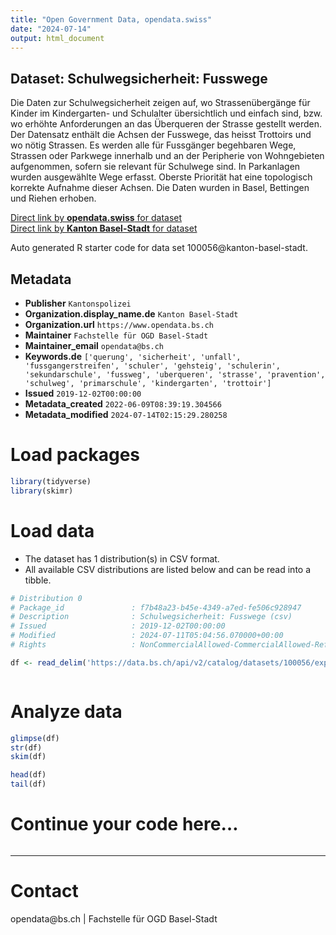 ```yaml
---
title: "Open Government Data, opendata.swiss"
date: "2024-07-14"
output: html_document
---
```


## Dataset: Schulwegsicherheit: Fusswege

Die Daten zur Schulwegsicherheit zeigen auf, wo Strassenübergänge für Kinder im Kindergarten- und Schulalter übersichtlich und einfach sind, bzw. wo erhöhte Anforderungen an das Überqueren der Strasse gestellt werden. Der Datensatz enthält die Achsen der Fusswege, das heisst Trottoirs und wo nötig Strassen. Es werden alle für Fussgänger begehbaren Wege, Strassen oder Parkwege innerhalb und an der Peripherie von Wohngebieten aufgenommen, sofern sie relevant für Schulwege sind. In Parkanlagen wurden ausgewählte Wege erfasst. Oberste Priorität hat eine topologisch korrekte Aufnahme dieser Achsen. Die Daten wurden in Basel, Bettingen und Riehen erhoben.

[Direct link by **opendata.swiss** for dataset](https://opendata.swiss/de/dataset/schulwegsicherheit-fusswege)<br>
[Direct link by **Kanton Basel-Stadt** for dataset](https://data.bs.ch/explore/dataset/100056/)

Auto generated R starter code for data set 100056@kanton-basel-stadt.

## Metadata

- **Publisher** `Kantonspolizei`
- **Organization.display_name.de** `Kanton Basel-Stadt`
- **Organization.url** `https://www.opendata.bs.ch`
- **Maintainer** `Fachstelle für OGD Basel-Stadt`
- **Maintainer_email** `opendata@bs.ch`
- **Keywords.de** `['querung', 'sicherheit', 'unfall', 'fussgangerstreifen', 'schuler', 'gehsteig', 'schulerin', 'sekundarschule', 'fussweg', 'uberqueren', 'strasse', 'pravention', 'schulweg', 'primarschule', 'kindergarten', 'trottoir']`
- **Issued** `2019-12-02T00:00:00`
- **Metadata_created** `2022-06-09T08:39:19.304566`
- **Metadata_modified** `2024-07-14T02:15:29.280258`


# Load packages

```r

library(tidyverse)
library(skimr)

```

# Load data

-   The dataset has 1 distribution(s) in CSV format.
-   All available CSV distributions are listed below and can be read into a tibble.

```r

# Distribution 0
# Package_id               : f7b48a23-b45e-4349-a7ed-fe506c928947
# Description              : Schulwegsicherheit: Fusswege (csv)
# Issued                   : 2019-12-02T00:00:00
# Modified                 : 2024-07-11T05:04:56.070000+00:00
# Rights                   : NonCommercialAllowed-CommercialAllowed-ReferenceRequired

df <- read_delim('https://data.bs.ch/api/v2/catalog/datasets/100056/exports/csv')



```

# Analyze data

```r

glimpse(df)
str(df)
skim(df)

head(df)
tail(df)

```

# Continue your code here...

```r

```

------------------------------------------------------------------------

# Contact

opendata@bs.ch | Fachstelle für OGD Basel-Stadt
